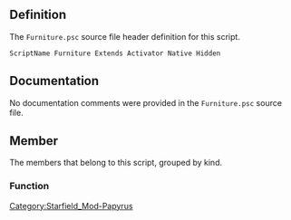 {{Script_Object_Summary
| title = Furniture
| name = [[SFM:Script-Furniture|Furniture]]
| extends = [[SFM:Script-Activator|Activator]] → [[SFM:Script-Form|Form]] → [[SFM:Script-ScriptObject|ScriptObject]]
| flags = Native, Hidden
}}


== Definition ==
The <code>Furniture.psc</code> source file header definition for this script.

<source lang="papyrus">
ScriptName Furniture Extends Activator Native Hidden
</source>


== Documentation ==
No documentation comments were provided in the <code>Furniture.psc</code> source file.


== Member ==
The members that belong to this script, grouped by kind.

=== Function ===
{{Script_Object_Member_Summary
| title = GetAssociatedForm
| script = [[SFM:Script-Furniture|Furniture]]
| name = [[SFM:Script-Furniture/GetAssociatedForm|GetAssociatedForm]]
| kind = Function
| flags = Native
| returns = Form
| documentation = Get the associated form for this furniture
}}


[[Category:Starfield_Mod-Papyrus]]
